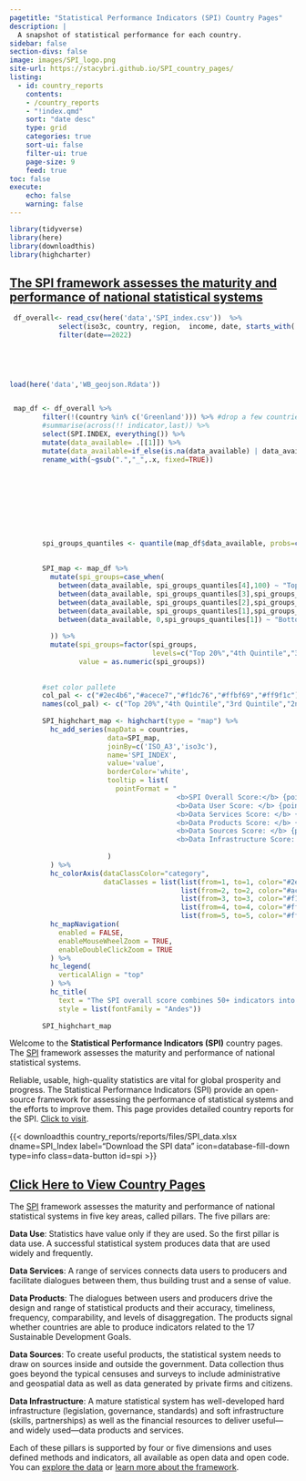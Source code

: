 ```yaml
---
pagetitle: "Statistical Performance Indicators (SPI) Country Pages"
description: |
  A snapshot of statistical performance for each country.
sidebar: false
section-divs: false
image: images/SPI_logo.png
site-url: https://stacybri.github.io/SPI_country_pages/
listing:
  - id: country_reports
    contents: 
    - /country_reports
    - "!index.qmd"
    sort: "date desc"
    type: grid
    categories: true
    sort-ui: false
    filter-ui: true
    page-size: 9
    feed: true
toc: false
execute:
    echo: false
    warning: false
---
```


```r
library(tidyverse)
library(here)
library(downloadthis)
library(highcharter)
```

::: {.column-screen}

::: {.content-container}
::: {.top-story .callout}

<a href="/country_reports/index.qmd"> 

::: grid
::: {.g-col-12 .g-col-lg-4 .top-story-text}

## The SPI framework assesses the maturity and performance of national statistical systems


:::
::: {.g-col-12 .g-col-lg-8 .top-story-img}

```r

 df_overall<- read_csv(here('data','SPI_index.csv'))  %>%
            select(iso3c, country, region,  income, date, starts_with('SPI'), population) %>%
            filter(date==2022) 

        
        


load(here('data','WB_geojson.Rdata'))


 map_df <- df_overall %>%
        filter(!(country %in% c('Greenland'))) %>% #drop a few countries for which we do not collect data.
        #summarise(across(!! indicator,last)) %>%
        select(SPI.INDEX, everything()) %>%
        mutate(data_available= .[[1]]) %>%
        mutate(data_available=if_else(is.na(data_available) | data_available==-99, as.numeric(NA), round(as.numeric(data_available),1)))     %>%
        rename_with(~gsub(".","_",.x, fixed=TRUE)) 
      
      
      

      
      
      

        
        spi_groups_quantiles <- quantile(map_df$data_available, probs=c(1,2,3,4)/5,na.rm=T)
        
        
        SPI_map <- map_df %>%
          mutate(spi_groups=case_when(
            between(data_available, spi_groups_quantiles[4],100) ~ "Top 20%",
            between(data_available, spi_groups_quantiles[3],spi_groups_quantiles[4]) ~ "4th Quintile",
            between(data_available, spi_groups_quantiles[2],spi_groups_quantiles[3]) ~ "3rd Quintile",
            between(data_available, spi_groups_quantiles[1],spi_groups_quantiles[2]) ~ "2nd Quintile",
            between(data_available, 0,spi_groups_quantiles[1]) ~ "Bottom 20%"
            
          )) %>%
          mutate(spi_groups=factor(spi_groups, 
                                   levels=c("Top 20%","4th Quintile","3rd Quintile","2nd Quintile","Bottom 20%" )),
                 value = as.numeric(spi_groups))  
          
        
        #set color pallete
        col_pal <- c("#2ec4b6","#acece7","#f1dc76","#ffbf69","#ff9f1c")  
        names(col_pal) <- c("Top 20%","4th Quintile","3rd Quintile","2nd Quintile","Bottom 20%" )
        
        SPI_highchart_map <- highchart(type = "map") %>%
          hc_add_series(mapData = countries,
                        data=SPI_map,
                        joinBy=c('ISO_A3','iso3c'),
                        name='SPI_INDEX',
                        value='value',
                        borderColor='white',
                        tooltip = list(
                          pointFormat = "
                                         <b>SPI Overall Score:</b> {point.SPI_INDEX:,.1f} <br>
                                         <b>Data User Score: </b> {point.SPI_INDEX_PIL1:,.1f} <br>
                                         <b>Data Services Score: </b> {point.SPI_INDEX_PIL2:,.1f} <br>
                                         <b>Data Products Score: </b> {point.SPI_INDEX_PIL3:,.1f} <br>
                                         <b>Data Sources Score: </b> {point.SPI_INDEX_PIL4:,.1f} <br>
                                         <b>Data Infrastructure Score: </b> {point.SPI_INDEX_PIL5:,.1f}"
                          
                        )
          ) %>%
          hc_colorAxis(dataClassColor="category", 
                       dataClasses = list(list(from=1, to=1, color="#2ec4b6", name="Top 20%"),
                                          list(from=2, to=2, color="#acece7", name="4th Quintile"),
                                          list(from=3, to=3, color="#f1dc76", name="3rd Quintile"),
                                          list(from=4, to=4, color="#ffbf69", name="2nd Quintile"),
                                          list(from=5, to=5, color="#ff9f1c", name="Bottom 20%"))) %>% 
          hc_mapNavigation(
            enabled = FALSE,
            enableMouseWheelZoom = TRUE,
            enableDoubleClickZoom = TRUE
          ) %>%
          hc_legend(
            verticalAlign = "top"
          ) %>%
          hc_title(
            text = "The SPI overall score combines 50+ indicators into single measure",
            style = list(fontFamily = "Andes")) 
        
        SPI_highchart_map

```



:::
:::

</a>

:::
:::
:::

::: {.header-text} 
::: {.content-container}
::: {.header-block}
Welcome to the **Statistical Performance Indicators (SPI)** country pages. The [SPI](https://www.worldbank.org/en/programs/statistical-performance-indicators) framework assesses the maturity and performance of national statistical systems. 

Reliable, usable, high-quality statistics are vital for global prosperity and progress. The Statistical Performance Indicators (SPI) provide an open-source framework for assessing the performance of statistical systems and the efforts to improve them. This page provides detailed country reports for the SPI.  [Click to visit](./country_reports/index.qmd).



{{< downloadthis country_reports/reports/files/SPI_data.xlsx dname=SPI_Index label="Download the SPI data" icon=database-fill-down type=info class=data-button id=spi >}}

:::
:::
:::

<a href="/country_reports/index.qmd"> 

## Click Here to View Country Pages
</a>


::: {#country_reports}
:::

::: {.header-text} 
::: {.content-container}
::: {.header-block}
The [SPI](https://www.worldbank.org/en/programs/statistical-performance-indicators) framework assesses the maturity and performance of national statistical systems in five key areas, called pillars.  The five pillars are:

**Data Use**: Statistics have value only if they are used. So the first pillar is data use. A successful statistical system produces data that are used widely and frequently.

**Data Services**: A range of services connects data users to producers and facilitate dialogues between them, thus building trust and a sense of value.

**Data Products**: The dialogues between users and producers drive the design and range of statistical products and their accuracy, timeliness, frequency, comparability, and levels of disaggregation. The products signal whether countries are able to produce indicators related to the 17 Sustainable Development Goals.

**Data Sources**: To create useful products, the statistical system needs to draw on sources inside and outside the government. Data collection thus goes beyond the typical censuses and surveys to include administrative and geospatial data as well as data generated by private firms and citizens.

**Data Infrastructure**: A mature statistical system has well-developed hard infrastructure (legislation, governance, standards) and soft infrastructure (skills, partnerships) as well as the financial resources to deliver useful—and widely used—data products and services.

Each of these pillars is supported by four or five dimensions and uses defined methods and indicators, all available as open data and open code. You can [explore the data](https://www.worldbank.org/en/programs/statistical-performance-indicators/explore-data) or [learn more about the framework](https://www.worldbank.org/en/programs/statistical-performance-indicators/Framework). 
:::
:::
:::
